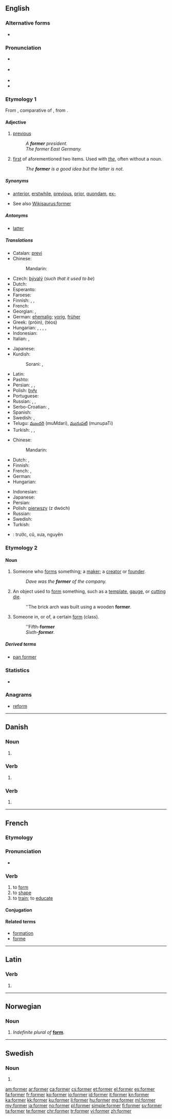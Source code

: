 ==English==

===Alternative forms===
* {{l|en|fmr}}

===Pronunciation===
* {{a|US}} {{IPA|/ˈfɔɹmɚ/}}
* {{a|RP}} {{IPA|/ˈfɔːmə/}}
* {{audio|en-us-former.ogg|Audio (US)}}
* {{rhymes|ɔː(ɹ)mə(ɹ)}}

===Etymology 1===
From {{etyl|enm|en}} {{term|former|lang=enm}}, comparative of {{term|forme||first|lang=enm}}, from {{etyl|ang|en}} {{term|forma||first|lang=ang}}.

====Adjective====
{{en-adj|-}}

# [[previous]]
#: ''A '''former''' president.''
#: ''The former East Germany.''
#{{senseid|en|first of aforementioned two items}} [[first]] of aforementioned two items. Used with ''[[the]]'', often without a noun.
#: ''The '''former''' is a good idea but the latter is not.''

=====Synonyms=====
* {{sense|previous}} [[anterior]], [[erstwhile]], [[previous]], [[prior]], [[quondam]], [[ex-]]
* See also [[Wikisaurus:former]]

=====Antonyms=====
* [[latter]]

=====Translations=====
{{trans-top|previous}}
* Catalan: [[previ]]
* Chinese:
*: Mandarin: {{t|cmn|前|tr=qián|sc=Hani}}
* Czech: [[bývalý]] {{m}} (''such that it used to be'')
* Dutch: {{t+|nl|voormalig}}
* Esperanto: {{t-|eo|antaŭa}}
* Faroese: {{t-|fo|fyrrverandi}}
* Finnish: {{t+|fi|edeltävä}}, {{t+|fi|edellinen}}, {{t+|fi|entinen}}
* French: {{t+|fr|précédent}}
* Georgian: {{t-|ka|წინანდელი|tr=tsinandeli|sc=Geor}}, {{t-|ka|უწინდელი|tr=utsindeli|sc=Geor}}
* German: [[ehemalig]]; [[vorig]], [[früher]]
* Greek: {{t+|el|πρώην}} (próin), {{t+|el|τέως}} (téos)
* Hungarian: {{t+|hu|előző}}, {{t-|hu|előbbi}}, {{t+|hu|korábbi}}, {{t+|hu|egykori}}, {{t+|hu|hajdani}}
* Indonesian: {{t+|id|mantan}}
* Italian: {{t+|it|precedente}}, {{t+|it|anteriore}}
{{trans-mid}}
* Japanese: {{t+|ja|前|tr=まえ, mae|sc=Jpan}}
* Kurdish:
*: Sorani: {{t|ku|sc=ku-Arab|به‌رتر}}, {{t|ku|sc=ku-Arab|پێشو}}
* Latin: {{t-|la|anterior}}
* Pashto: {{t+|ps|پخوانی|tr=pëxwânay}}
* Persian: {{t+|fa|سابق|tr=sâbeq|sc=fa-Arab}}, {{t+|fa|قدیم|tr=qadim|sc=fa-Arab}}, {{t+|fa|اسبق|tr=asbaq|sc=fa-Arab}}
* Polish: [[były]]
* Portuguese: {{t+|pt|anterior}}
* Russian: {{t+|ru|предыдущий|tr=predydúščij}}, {{t+|ru|бывший|tr=bývšij}}, {{t+|ru|прежний|tr=préžnij|sc=Cyrl}}
* Serbo-Croatian: {{t-|sh|prethodni}},  {{t-|sh|bivši}}
* Spanish: {{t+|es|anterior}}
* Swedish: {{t-|sv|före detta}}, {{t+|sv|forna}}
* Telugu: [[ముందరి]] (muMdari), [[మునుపటి]] (munupaTi)
* Turkish: {{t+|tr|önce}},  {{t+|tr|önceki}},  {{t+|tr|eski}}
{{trans-bottom}}

{{trans-top|first of aforementioned two items}}
* Chinese:
*: Mandarin: {{t|cmn|前者|tr=qiánzhě|sc=Hani}}
* Dutch: {{t+|nl|deze}}, {{t-|nl|eerstgenoemde}}
* Finnish: {{t+|fi|ensimmäinen}}
* French: {{t+|fr|premier}}, {{t+|fr|celui-là}}
* German: {{t+|de|ersterer|m}}
* Hungarian: {{t-|hu|előbbi}}
{{trans-mid}}
* Indonesian: {{t+|id|terdahulu}}
* Japanese: {{t-|ja|前者|tr=ぜんしゃ, zensha|sc=Jpan}}
* Persian: {{t+|fa|اولی|tr=avvali|sc=fa-Arab}}
* Polish: [[pierwszy]] (z dwóch)
* Russian: {{t+|ru|первый|tr=pérvyj}}
* Swedish: {{t+|sv|föregående}}
* Turkish: {{t+|tr|ilk}}
{{trans-bottom}}

{{checktrans-top}}
* {{ttbc|vi}}: trước, cũ, xưa, nguyên
{{trans-bottom}}

===Etymology 2===
{{rfe|lang=en}}

====Noun====
{{en-noun}}

# Someone who [[form]]s something; a [[maker]]; a [[creator]] or [[founder]].
#: ''Dave was the '''former''' of the company.''
# An object used to [[form]] something, such as a [[template]], [[gauge]], or [[cut]]ting [[die]].
#: ''The brick arch was built using a wooden '''former'''.
# {{context|chiefly|British|used in combinations|lang=en}} Someone in, or of, a certain [[form]] (class).
#: ''Fifth-'''former'''
#: ''Sixth-'''former'''.''

=====Derived terms=====
* [[pan former]]

===Statistics===
* {{rank|minutes|appear|thoughts|661|former|twenty|lips|donations}}

===Anagrams===
* [[reform]]

----

==Danish==

===Noun===
{{head|da|noun form|g=c}}

# {{form of|plural indefinite|form|lang=da}}

===Verb===
{{head|da|verb form}}

# {{form of|present|forme|lang=da}}

===Verb===
{{head|da|verb form|head=former ''or'' formér}}

# {{form of|imperative|formere|lang=da}}

----

==French==

===Etymology===
{{etyl|la|fr}} {{term|formo|formō|I form|lang=la}}

===Pronunciation===
* {{audio|Fr-former.ogg|Audio}}

===Verb===
{{fr-verb}}

# to [[form]] {{gloss|generic sense}}
# to [[shape]] {{gloss|to make into a certain shape}}
# to [[train]]; to [[educate]]

====Conjugation====
{{fr-conj-er|form|avoir}}

====Related terms====
* [[formation#French|formation]]
* [[forme#French|forme]]

----

==Latin==

===Verb===
{{la-verb-form|former}}

# {{conjugation of|formo|formō|1|s|pres|pass|sub|lang=la}}

----

==Norwegian==

===Noun===
{{head|no|noun form}}

# ''Indefinite plural of'' '''[[form]]'''.

----

==Swedish==

===Noun===
{{head|sv|noun form}}

# {{sv-noun-form-indef-pl|form}}

[[am:former]]
[[ar:former]]
[[ca:former]]
[[cs:former]]
[[et:former]]
[[el:former]]
[[es:former]]
[[fa:former]]
[[fr:former]]
[[ko:former]]
[[io:former]]
[[id:former]]
[[it:former]]
[[kn:former]]
[[ka:former]]
[[kk:former]]
[[ku:former]]
[[li:former]]
[[hu:former]]
[[mg:former]]
[[ml:former]]
[[my:former]]
[[ja:former]]
[[no:former]]
[[pl:former]]
[[simple:former]]
[[fi:former]]
[[sv:former]]
[[ta:former]]
[[te:former]]
[[chr:former]]
[[tr:former]]
[[vi:former]]
[[zh:former]]